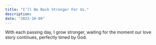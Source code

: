 ```yaml
---
title: "I'll Be Back Stronger For Us."
description:
date: "2023-10-09"
---
```


With each passing day, I grow stronger, waiting for the moment our love story continues, perfectly timed by God.
